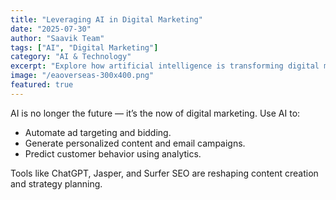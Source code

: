```yaml
---
title: "Leveraging AI in Digital Marketing"
date: "2025-07-30"
author: "Saavik Team"
tags: ["AI", "Digital Marketing"]
category: "AI & Technology"
excerpt: "Explore how artificial intelligence is transforming digital marketing strategies."
image: "/eaoverseas-300x400.png"
featured: true
---
```


AI is no longer the future — it’s the now of digital marketing. Use AI to:

- Automate ad targeting and bidding.
- Generate personalized content and email campaigns.
- Predict customer behavior using analytics.

Tools like ChatGPT, Jasper, and Surfer SEO are reshaping content creation and strategy planning.
